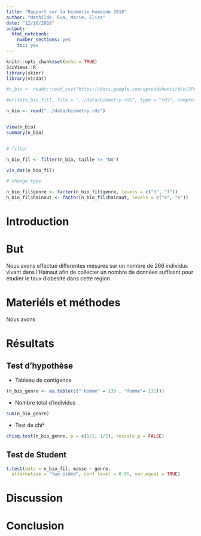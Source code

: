 ```yaml
---
title: "Rapport sur la biomérie humaine 2018"
author: "Mathilde, Eva, Marie, Elisa"
date: "12/10/2018"
output: 
  html_notebook:
    number_sections: yes
    toc: yes
---
```


```r
knitr::opts_chunk$set(echo = TRUE)
SciViews::R
library(skimr)
library(visdat)
```


```r
#n_bio <- readr::read_csv("https://docs.google.com/spreadsheets/d/e/2PACX-1vQoVtSWbENWzxbALxD0qyNDqxV4uSYqzLCtJgcNGE7ciT6nkWOjA9b6dMBHaSUY8Nw5f-mSpUEeN-3S/pub?output=csv", locale = locale(decimal_mark = ","))

#write(n_bio_fill, file = "../data/biometry.rds", type = "rds", compress = "xz")

n_bio <- read("../data/biometry.rds")


View(n_bio)
summary(n_bio)


# filter

n_bio_fil <- filter(n_bio, taille != "NA")

vis_dat(n_bio_fil)

# change type

n_bio_fil$genre <- factor(n_bio_fil$genre, levels = c("h", "f"))
n_bio_fil$hainaut <- factor(n_bio_fil$hainaut, levels = c("o", "n"))


```

# Introduction
 
 
 
# But 

 Nous avons effectué differentes mesures sur un nombre de 266 individus vivant  dans l'Hainaut afin de collecter un nombre de données suffisant pour étudier  le taux d'obesité dans cette région.

# Materiéls et méthodes 
 
 Nous avons 

# Résultats

## Test d'hypothèse

* Tableau de contigence
```r
(n_bio_genre <- as.table(c(" homme" = 135 , "femme"= 131)))
```

* Nombre total d'individus
```r
sum(n_bio_genre)
```
 
 * Test de chi²
 
```r
chisq.test(n_bio_genre, p = c(1/2, 1/2), rescale.p = FALSE)
```

## Test de Student

```r
t.test(data = n_bio_fil, masse ~ genre,
  alternative = "two.sided", conf.level = 0.95, var.equal = TRUE)
```

# Discussion

# Conclusion



